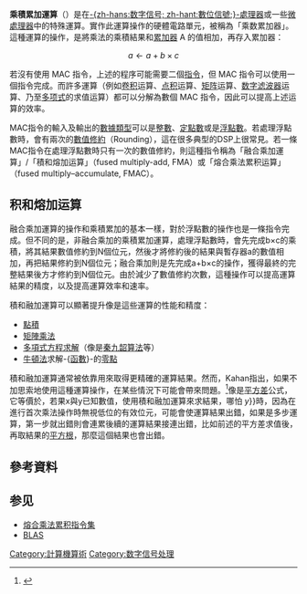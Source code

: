 {{noteTA
|G1=IT
}}
'''乘積累加運算'''（{{lang-en|'''M'''ultiply '''Ac'''cumulate, '''MAC'''}}）是在[[數字信號處理器|-{zh-hans:数字信号; zh-hant:數位信號;}-處理器]]或一些[[微處理器|微處理器]]中的特殊運算。實作此運算操作的硬體電路單元，被稱為「乘数累加器」。這種運算的操作，是將乘法的乘積結果和[[累加器|累加器]] A 的值相加，再存入累加器：

:<math>a \leftarrow a + b \times c</math>

若沒有使用 MAC 指令，上述的程序可能需要二個[[指令|指令]]，但 MAC 指令可以使用一個指令完成。而許多運算（例如[[卷积|卷积]]运算、[[点积|点积]]运算、[[矩阵|矩阵]]运算、[[数字滤波器|数字滤波器]]运算、乃至[[多项式|多项式]]的求值运算）都可以分解為數個 MAC 指令，因此可以提高上述运算的效率。

MAC指令的輸入及輸出的[[數據類型|數據類型]]可以是[[整數|整數]]、[[定點數|定點數]]或是[[浮點數|浮點數]]。若處理浮點數時，會有兩次的[[數值修約規則|數值修約]]（Rounding），這在很多典型的DSP上很常見。若一條MAC指令在處理浮點數時只有一次的數值修約，則這種指令稱為「融合乘加運算」/「積和熔加运算」（fused multiply-add, FMA）或「熔合乘法累积运算」（fused multiply–accumulate, FMAC）。

== 积和熔加运算 ==
融合乘加運算的操作和乘積累加的基本一樣，對於浮點數的操作也是一條指令完成。但不同的是，非融合乘加的乘積累加運算，處理浮點數時，會先完成b×c的乘積，將其結果數值修約到N個位元，然後才將修約後的結果與暫存器a的數值相加，再把結果修約到N個位元；融合乘加則是先完成a+b×c的操作，獲得最終的完整結果後方才修約到N個位元。由於減少了數值修約次數，這種操作可以提高運算結果的精度，以及提高運算效率和速率。

積和融加運算可以顯著提升像是這些運算的性能和精度：
* [[點積|點積]]
* [[矩陣乘法|矩陣乘法]]
* [[数学机械化自动推理平台#多项式方程求解|多項式方程求解]]（像是[[秦九韶算法|秦九韶算法]]等）
* [[牛頓法|牛頓法]]求解-{[[函數|函數]]}-的[[零點|零點]]

積和融加運算通常被依靠用來取得更精確的運算結果。然而，Kahan指出，如果不加思索地使用這種運算操作，在某些情況下可能會帶來問題。<ref>{{cite web |title=IEEE Standard 754  for  Binary Floating-Point Arithmetic |author=W.Kahan |url=http://www.cs.berkeley.edu/~wkahan/ieee754status/ieee754.ps |date=May 31, 1996 |accessdate=2016-05-15 |archive-date=2016-03-09 |archive-url=https://web.archive.org/web/20160309202344/http://www.cs.berkeley.edu/~wkahan/ieee754status/ieee754.ps |dead-url=no }}</ref>像是[[平方差|平方差]]公式{{math|''x''<sup>2</sup> − ''y''<sup>2</sup>}}，它等價於{{math| ((''x''×''x'') − ''y''×''y'')}}，若果x與y已知數值，使用積和融加運算來求結果，哪怕{{math|''x'' {{=}} ''y''}}時，因為在進行首次乘法操作時無視低位的有效位元，可能會使運算結果出錯，如果是多步運算，第一步就出錯則會連累後續的運算結果接連出錯，比如前述的平方差求值後，再取結果的[[平方根|平方根]]，那麼這個結果也會出錯。

== 參考資料 ==
{{reflist}}

== 参见 ==
* [[熔合乘法累积指令集|熔合乘法累积指令集]]
* [[BLAS|BLAS]]

[[Category:計算機算術|Category:計算機算術]]
[[Category:数字信号处理|Category:数字信号处理]]